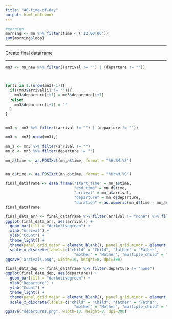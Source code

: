 ```yaml
---
title: "46-time-of-day"
output: html_notebook
---
```



```r
#morning
morning <- mn %>% filter(time < ('12:00:00')) 
sum(morning$loop)
```



_________________________________

Create final dataframe

_________________________________



```r
mn3 <- mn_new %>% filter((arrival != "") | (departure != ""))



for(i in 1:(nrow(mn3)-1)){
  if((mn3$arrival[i] != "")){
    mn3$departure[i+1] = mn3$departure[i+1]
  }else{
    mn3$departure[i+1] = ""
  }
}


mn3 <- mn3 %>% filter((arrival != "") | (departure != ""))

mn3 <- mn3[-nrow(mn3),]

mn_a <- mn3 %>% filter(arrival != "")
mn_d <- mn3 %>% filter(departure != "")

mn_a$time <- as.POSIXct(mn_a$time, format = "%H:%M:%S")


mn_d$time <- as.POSIXct(mn_d$time, format = "%H:%M:%S")

```



```r
final_dataframe <- data.frame("start_time" = mn_a$time,
                              "end_time" = mn_d$time,
                              "arrival" = mn_a$arrival,
                              "departure" = mn_d$departure,
                              "duration" = as.numeric(mn_d$time - mn_a$time))
final_dataframe
```


```r
final_data_arr <- final_dataframe %>% filter(arrival != "none") %>% filter(arrival != "start")
ggplot(final_data_arr, aes(arrival)) +
  geom_bar(fill = "darkolivegreen") +
  xlab("Arrival") +
  ylab("Count") +
  theme_light() +
  theme(panel.grid.major = element_blank(), panel.grid.minor = element_blank(), text = element_text(size=20)) +
  scale_x_discrete(labels=c("child" = "Child", "father" = "Father",
                              "mother" = "Mother", "multiple_child" = "Multiple (Child)", "multiple_parents" = "Multiple (No Child)"))
ggsave('arrivals.png', width=10, height=8, dpi=300)
```

```r
final_data_dep <- final_dataframe %>% filter(departure != "none")
ggplot(final_data_dep, aes(departure)) +
  geom_bar(fill = "darkolivegreen") +
  xlab("Departure") +
  ylab("Count") +
  theme_light() +
  theme(panel.grid.major = element_blank(), panel.grid.minor = element_blank(), text = element_text(size=20)) +
  scale_x_discrete(labels=c("child" = "Child", "father" = "Father",
                              "mother" = "Mother", "multiple_child" = "Multiple (Child)", "multiple_parents" = "Multiple (No Child)"))
ggsave("departures.png", width=10, height=8, dpi=300)

```





